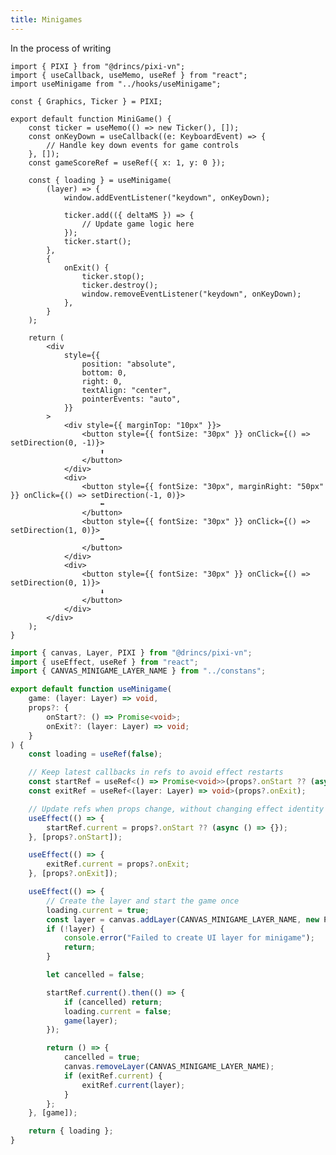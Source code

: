 ```yaml
---
title: Minigames
---
```


<Callout type="warn">

In the process of writing

</Callout>

```tsx tab="React"
import { PIXI } from "@drincs/pixi-vn";
import { useCallback, useMemo, useRef } from "react";
import useMinigame from "../hooks/useMinigame";

const { Graphics, Ticker } = PIXI;

export default function MiniGame() {
    const ticker = useMemo(() => new Ticker(), []);
    const onKeyDown = useCallback((e: KeyboardEvent) => {
        // Handle key down events for game controls
    }, []);
    const gameScoreRef = useRef({ x: 1, y: 0 });

    const { loading } = useMinigame(
        (layer) => {
            window.addEventListener("keydown", onKeyDown);

            ticker.add(({ deltaMS }) => {
                // Update game logic here
            });
            ticker.start();
        },
        {
            onExit() {
                ticker.stop();
                ticker.destroy();
                window.removeEventListener("keydown", onKeyDown);
            },
        }
    );

    return (
        <div
            style={{
                position: "absolute",
                bottom: 0,
                right: 0,
                textAlign: "center",
                pointerEvents: "auto",
            }}
        >
            <div style={{ marginTop: "10px" }}>
                <button style={{ fontSize: "30px" }} onClick={() => setDirection(0, -1)}>
                    ⬆️
                </button>
            </div>
            <div>
                <button style={{ fontSize: "30px", marginRight: "50px" }} onClick={() => setDirection(-1, 0)}>
                    ⬅️
                </button>
                <button style={{ fontSize: "30px" }} onClick={() => setDirection(1, 0)}>
                    ➡️
                </button>
            </div>
            <div>
                <button style={{ fontSize: "30px" }} onClick={() => setDirection(0, 1)}>
                    ⬇️
                </button>
            </div>
        </div>
    );
}
```

```ts tab="hooks/useMinigame.ts"
import { canvas, Layer, PIXI } from "@drincs/pixi-vn";
import { useEffect, useRef } from "react";
import { CANVAS_MINIGAME_LAYER_NAME } from "../constans";

export default function useMinigame(
    game: (layer: Layer) => void,
    props?: {
        onStart?: () => Promise<void>;
        onExit?: (layer: Layer) => void;
    }
) {
    const loading = useRef(false);

    // Keep latest callbacks in refs to avoid effect restarts
    const startRef = useRef<() => Promise<void>>(props?.onStart ?? (async () => {}));
    const exitRef = useRef<(layer: Layer) => void>(props?.onExit);

    // Update refs when props change, without changing effect identity
    useEffect(() => {
        startRef.current = props?.onStart ?? (async () => {});
    }, [props?.onStart]);

    useEffect(() => {
        exitRef.current = props?.onExit;
    }, [props?.onExit]);

    useEffect(() => {
        // Create the layer and start the game once
        loading.current = true;
        const layer = canvas.addLayer(CANVAS_MINIGAME_LAYER_NAME, new PIXI.Container());
        if (!layer) {
            console.error("Failed to create UI layer for minigame");
            return;
        }

        let cancelled = false;

        startRef.current().then(() => {
            if (cancelled) return;
            loading.current = false;
            game(layer);
        });

        return () => {
            cancelled = true;
            canvas.removeLayer(CANVAS_MINIGAME_LAYER_NAME);
            if (exitRef.current) {
                exitRef.current(layer);
            }
        };
    }, [game]);

    return { loading };
}
```
